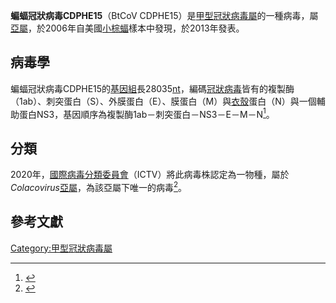 {{Virusbox
| image = 
| image_alt = 
| image_caption = 
| parent = Alphacoronavirus
| species = BtCoV CDPHE15
| authority = 
| synonyms = 
| synonyms_ref = 
| subdivision_ranks = 
| subdivision = 
}}

'''蝙蝠冠狀病毒CDPHE15'''（BtCoV CDPHE15）是[[甲型冠狀病毒屬|甲型冠狀病毒屬]]的一種病毒，屬''{{le|Colacovirus}}''[[亞屬|亞屬]]，於2006年自美國[[小棕蝠|小棕蝠]]樣本中發現，於2013年發表。

==病毒學==
蝙蝠冠狀病毒CDPHE15的[[基因組|基因組]]長28035[[核鹼基|nt]]，編碼[[冠狀病毒|冠狀病毒]]皆有的複製酶（1ab）、刺突蛋白（S）、外膜蛋白（E）、膜蛋白（M）與[[衣殼|衣殼]]蛋白（N）與一個輔助蛋白NS3，基因順序為複製酶1ab－刺突蛋白－NS3－E－M－N<ref>{{cite web|url=https://www.ncbi.nlm.nih.gov/nuccore/KF430219.1|title=Bat coronavirus CDPHE15/USA/2006, complete genome|publisher=[[NCBI|NCBI]]|access-date=2021-03-21|archive-date=2020-04-15|archive-url=https://web.archive.org/web/20200415041206/https://www.ncbi.nlm.nih.gov/nuccore/KF430219.1|dead-url=no}}</ref>。

==分類==
2020年，[[國際病毒分類委員會|國際病毒分類委員會]]（ICTV）將此病毒株認定為一物種，屬於''Colacovirus''[[亞屬|亞屬]]，為該亞屬下唯一的病毒<ref name=itcvtable>{{cite web|url=https://talk.ictvonline.org/taxonomy/vmr/m/vmr-file-repository/10312|title=Download Virus Metadata Repository: version August 1, 2020; MSL35|date=2020-08-01|publisher=[[國際病毒分類委員會|ICTV]]|access-date=2021-03-21|archive-date=2021-04-14|archive-url=https://web.archive.org/web/20210414224341/https://talk.ictvonline.org/taxonomy/vmr/m/vmr-file-repository/10312|dead-url=no}}</ref>。

==參考文獻==
{{Reflist|2}}
{{Coronavirus|co}}
[[Category:甲型冠狀病毒屬|Category:甲型冠狀病毒屬]]